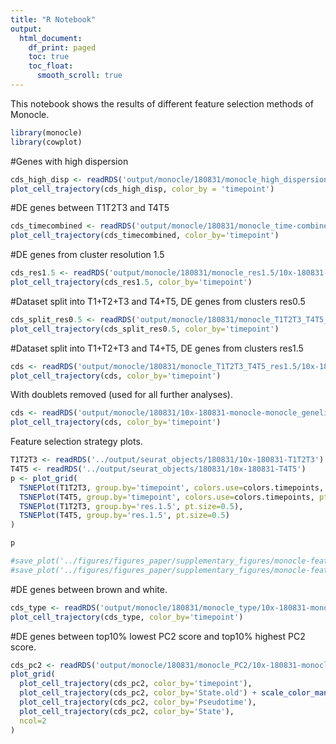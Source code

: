 ```yaml
---
title: "R Notebook"
output:
  html_document:
    df_print: paged
    toc: true
    toc_float: 
      smooth_scroll: true
---
```


This notebook shows the results of different feature selection methods of Monocle. 

```r
library(monocle)
library(cowplot)
```


#Genes with high dispersion

```r
cds_high_disp <- readRDS('output/monocle/180831/monocle_high_dispersion/10x-180831-monocle')
plot_cell_trajectory(cds_high_disp, color_by = 'timepoint')
```

#DE genes between T1T2T3 and T4T5

```r
cds_timecombined <- readRDS('output/monocle/180831/monocle_time-combined/10x-180831-monocle')
plot_cell_trajectory(cds_timecombined, color_by='timepoint')
```

#DE genes from cluster resolution 1.5

```r
cds_res1.5 <- readRDS('output/monocle/180831/monocle_res1.5/10x-180831-monocle')
plot_cell_trajectory(cds_res1.5, color_by='timepoint')
```

#Dataset split into T1+T2+T3 and T4+T5, DE genes from clusters res0.5

```r
cds_split_res0.5 <- readRDS('output/monocle/180831/monocle_T1T2T3_T4T5_res0.5/10x-180831-noreg-monocle')
plot_cell_trajectory(cds_split_res0.5, color_by='timepoint')
```

#Dataset split into T1+T2+T3 and T4+T5, DE genes from clusters res1.5

```r
cds <- readRDS('output/monocle/180831/monocle_T1T2T3_T4T5_res1.5/10x-180831-monocle')
plot_cell_trajectory(cds, color_by='timepoint')
```

With doublets removed (used for all further analyses).

```r
cds <- readRDS('output/monocle/180831/10x-180831-monocle-monocle_genelist_T1T2T3_T4T5_res.1.5')
plot_cell_trajectory(cds, color_by='timepoint')
```

Feature selection strategy plots.

```r
T1T2T3 <- readRDS('../output/seurat_objects/180831/10x-180831-T1T2T3')
T4T5 <- readRDS('../output/seurat_objects/180831/10x-180831-T4T5')
p <- plot_grid(
  TSNEPlot(T1T2T3, group.by='timepoint', colors.use=colors.timepoints, pt.size=0.5),
  TSNEPlot(T4T5, group.by='timepoint', colors.use=colors.timepoints, pt.size=0.5),
  TSNEPlot(T1T2T3, group.by='res.1.5', pt.size=0.5),
  TSNEPlot(T4T5, group.by='res.1.5', pt.size=0.5)
)
```

```r
p
```

```r
#save_plot('../figures/figures_paper/supplementary_figures/monocle-feature-selection/sfig_180831_feature_selection.pdf', p, base_width=12, base_height=10)
#save_plot('../figures/figures_paper/supplementary_figures/monocle-feature-selection/tsne.pdf', TSNEPlot(seurobj, group.by='timepoint', pt.size=0.5, colors.use=colors.timepoints), base_width=6, base_height=5)
```


#DE genes between brown and white.

```r
cds_type <- readRDS('output/monocle/180831/monocle_type/10x-180831-monocle')
plot_cell_trajectory(cds_type, color_by='timepoint')
```

#DE genes between top10% lowest PC2 score and top10% highest PC2 score.

```r
cds_pc2 <- readRDS('output/monocle/180831/monocle_PC2/10x-180831-monocle')
plot_grid(
  plot_cell_trajectory(cds_pc2, color_by='timepoint'),
  plot_cell_trajectory(cds_pc2, color_by='State.old') + scale_color_manual(values=c("#f67770", "#964B00", "orange"), name = "State"),
  plot_cell_trajectory(cds_pc2, color_by='Pseudotime'),
  plot_cell_trajectory(cds_pc2, color_by='State'),
  ncol=2
)
```
